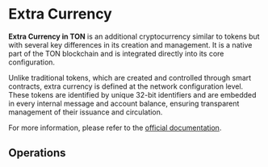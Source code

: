 

# Extra Currency<SwaggerLink tag={SWAGGER_TAGS.EXTRA_CURRENCY} />

**Extra Currency in TON** is an additional cryptocurrency similar to tokens but with several key differences in its creation and management. It is a native part of the TON blockchain and is integrated directly into its core configuration.

Unlike traditional tokens, which are created and controlled through smart contracts, extra currency is defined at the network configuration level. These tokens are identified by unique 32-bit identifiers and are embedded in every internal message and account balance, ensuring transparent management of their issuance and circulation.

For more information, please refer to the [official documentation](https://docs.ton.org/v3/documentation/dapps/defi/coins#extra-currencies).

## Operations

<SchemaLoader tag={SWAGGER_TAGS.EXTRA_CURRENCY} />

